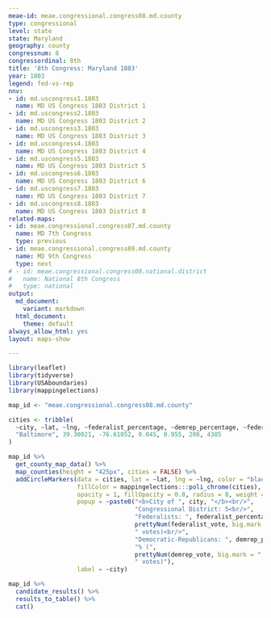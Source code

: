 ```yaml
---
meae-id: meae.congressional.congress08.md.county
type: congressional
level: state
state: Maryland
geography: county
congressnum: 8
congressordinal: 8th
title: '8th Congress: Maryland 1803'
year: 1803
legend: fed-vs-rep
nnv:
- id: md.uscongress1.1803
  name: MD US Congress 1803 District 1
- id: md.uscongress2.1803
  name: MD US Congress 1803 District 2
- id: md.uscongress3.1803
  name: MD US Congress 1803 District 3
- id: md.uscongress4.1803
  name: MD US Congress 1803 District 4
- id: md.uscongress5.1803
  name: MD US Congress 1803 District 5
- id: md.uscongress6.1803
  name: MD US Congress 1803 District 6
- id: md.uscongress7.1803
  name: MD US Congress 1803 District 7
- id: md.uscongress8.1803
  name: MD US Congress 1803 District 8
related-maps:
- id: meae.congressional.congress07.md.county
  name: MD 7th Congress
  type: previous
- id: meae.congressional.congress09.md.county
  name: MD 9th Congress
  type: next
# - id: meae.congressional.congress08.national.district
#   name: National 8th Congress
#   type: national
output:
  md_document:
    variant: markdown
  html_document:
    theme: default
always_allow_html: yes
layout: maps-show

---
```


```r
library(leaflet)
library(tidyverse)
library(USAboundaries)
library(mappingelections)

map_id <- "meae.congressional.congress08.md.county"

cities <- tribble(
  ~city, ~lat, ~lng, ~federalist_percentage, ~demrep_percentage, ~federalist_vote, ~demrep_vote,
  "Baltimore", 39.30021, -76.61052, 0.045, 0.955, 208, 4385
)
```

<div class="map">

```r
map_id %>%
  get_county_map_data() %>%
  map_counties(height = "425px", cities = FALSE) %>% 
  addCircleMarkers(data = cities, lat = ~lat, lng = ~lng, color = "black",
                   fillColor = mappingelections:::poli_chrome(cities),
                   opacity = 1, fillOpacity = 0.8, radius = 8, weight = 3,
                   popup = ~paste0("<b>City of ", city, "</b><br/>",
                                   "Congressional District: 5<br/>",
                                   "Federalists: ", federalist_percentage * 100, "% (", 
                                   prettyNum(federalist_vote, big.mark = ","), 
                                   " votes)<br/>",
                                   "Democratic-Republicans: ", demrep_percentage * 100,
                                   "% (", 
                                   prettyNum(demrep_vote, big.mark = ","),
                                   " votes)"),
                   label = ~city) 
```

</div>

<div class="results-table">

```r
map_id %>%
  candidate_results() %>%
  results_to_table() %>%
  cat()
```

</div>
